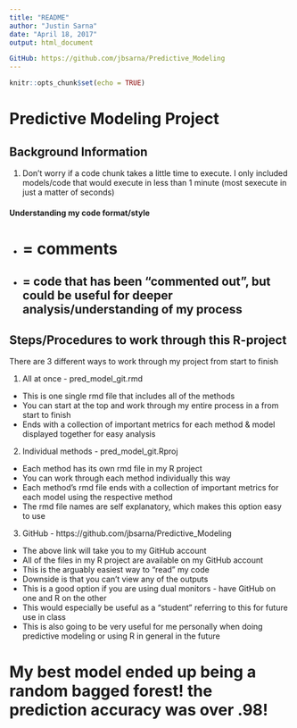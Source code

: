 ```yaml
---
title: "README"
author: "Justin Sarna"
date: "April 18, 2017"
output: html_document

GitHub: https://github.com/jbsarna/Predictive_Modeling
---
```


```r
knitr::opts_chunk$set(echo = TRUE)
```

# Predictive Modeling Project

## Background Information

1) Don't worry if a code chunk takes a little time to execute. I only included models/code that would execute in less than
    1 minute (most sexecute in just a matter of seconds)

#### Understanding my code format/style

  * # = comments

  * ## = code that has been "commented out", but could be useful for deeper analysis/understanding of my process

## Steps/Procedures to work through this R-project

There are 3 different ways to work through my project from start to finish

1) All at once - pred_model_git.rmd
  
  + This is one single rmd file that includes all of the methods
  + You can start at the top and work through my entire process in a from start to finish
  + Ends with a collection of important metrics for each method & model displayed together for easy analysis
  
2) Individual methods - pred_model_git.Rproj
  
  + Each method has its own rmd file in my R project
  + You can work through each method individually this way
  + Each method's rmd file ends with a collection of important metrics for each model using the respective method
  + The rmd file names are self explanatory, which makes this option easy to use

3) GitHub - https://github.com/jbsarna/Predictive_Modeling

  + The above link will take you to my GitHub account
  + All of the files in my R project are available on my GitHub account
  + This is the arguably easiest way to "read" my code
  + Downside is that you can't view any of the outputs
  + This is a good option if you are using dual monitors - have GitHub on one and R on the other
  + This would especially be useful as a "student" referring to this for future use in class
  + This is also going to be very useful for me personally when doing predictive modeling or using R in general in the future

# My best model ended up being a random bagged forest! the prediction accuracy was over .98! 

